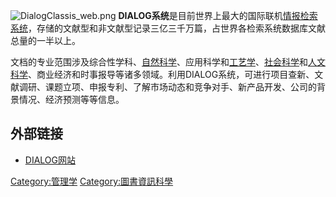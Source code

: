 [[File:DialogClassis_web.png|thumb]]
'''DIALOG系统'''是目前世界上最大的国际联机[[情报检索系统|情报检索系统]]，存储的文献型和非文献型记录三亿三千万篇，占世界各检索系统数据库文献总量的一半以上。

文档的专业范围涉及综合性学科、[[自然科学|自然科学]]、应用科学和[[工艺学|工艺学]]、[[社会科学|社会科学]]和[[人文科学|人文科学]]、商业经济和时事报导等诸多领域。利用DIALOG系统，可进行项目查新、文献调研、课题立项、申报专利、了解市场动态和竞争对手、新产品开发、公司的背景情况、经济预测等等信息。

== 外部链接 ==

* [http://www.dialog.com/ DIALOG网站]{{Wayback|url=http://www.dialog.com/ |date=20040113065013 }}
{{Library science-stub}}
[[Category:管理学|Category:管理学]]
[[Category:圖書資訊科學|Category:圖書資訊科學]]